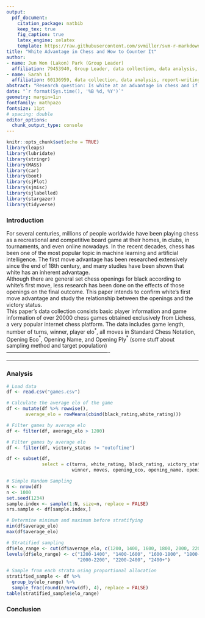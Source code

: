 ```yaml
---
output: 
  pdf_document:
    citation_package: natbib
    keep_tex: true
    fig_caption: true
    latex_engine: xelatex
    template: https://raw.githubusercontent.com/svmiller/svm-r-markdown-templates/master/svm-latex-ms.tex
title: "White Advantage in Chess and How to Counter It"
author:
- name: Jun Won (Lakon) Park (Group Leader)
  affiliation: 79453940, Group Leader, data collection, data analysis, report-writing
- name: Sarah Li
  affiliation: 60136959, data collection, data analysis, report-writing
abstract: "Research question: Is white at an advantage in chess and if so, what are some optimal strategies for black to increase their winning probability?"
date: "`r format(Sys.time(), '%B %d, %Y')`"
geometry: margin=1in
fontfamily: mathpazo
fontsize: 11pt
# spacing: double
editor_options: 
  chunk_output_type: console
---
```


```r
knitr::opts_chunk$set(echo = TRUE)
library(leaps)
library(lubridate)
library(stringr)
library(MASS)
library(car)
library(boot)
library(sjPlot)
library(sjmisc)
library(sjlabelled)
library(stargazer)
library(tidyverse)
```

### Introduction
For several centuries, millions of people worldwide have been playing chess as a recreational and competitive board game at their homes, in clubs, in tournaments, and even online nowadays. In the recent decades, chess has been one of the most popular topic in machine learning and artificial intelligence. The first move advantage has been researched extensively since the end of 18th century, and many studies have been shown that white has an inherent advantage.   
\newline
Although there are general set chess openings for black according to white's first move, less research has been done on the effects of those openings on the final outcome. This paper intends to confirm white's first move advantage and study the relationship between the openings and the victory status.  
\newline
This paper’s data collection consists basic player information and game information of over 20000 chess games obtained exclusively from Lichess, a very popular internet chess platform. The data includes game length, number of turns, winner, player elo$^*$, all moves in Standard Chess Notation, Opening Eco$^*$, Opening Name, and Opening Ply$^*$ (some stuff about sampling method and target population)
\newline
\newline
----------------------------------------------------------
\begin{flushleft}
Elo : A numerical measurement to quantify a player's skill level\newline
Eco : Standardised code for any given opening\newline
Ply : Number of moves in the opening phasenewline
\pagebreak
\end{flushleft}
----------------------------------------------------------
\begin{flushleft}
\end{flushleft}

### Analysis

```r
# Load data
df <- read.csv("games.csv")

# Calculate the average elo of the game
df <- mutate(df %>% rowwise(),
       average_elo = rowMeans(cbind(black_rating,white_rating)))

# Filter games by average elo
df <- filter(df, average_elo > 1200)

# Filter games by average elo
df <- filter(df, victory_status != "outoftime")

df <- subset(df, 
             select = c(turns, white_rating, black_rating, victory_status, 
                        winner, moves, opening_eco, opening_name, opening_ply, average_elo ))

# Simple Random Sampling
N <- nrow(df)
n <- 1000
set.seed(1234)
sample.index <- sample(1:N, size=n, replace = FALSE)
srs.sample <- df[sample.index,]
```


```r
# Determine minimum and maximum before stratifying
min(df$average_elo)
max(df$average_elo)

# Stratified sampling
df$elo_range <- cut(df$average_elo, c(1200, 1400, 1600, 1800, 2000, 2200, 2400, 2600))
levels(df$elo_range) <- c("1200-1400", "1400-1600", "1600-1800", "1800-2000", 
                          "2000-2200", "2200-2400", "2400+")

# Sample from each strata using proportional allocation
stratified_sample <- df %>% 
  group_by(elo_range) %>%
  sample_frac(round(n/nrow(df), 4), replace = FALSE)
table(stratified_sample$elo_range)
```

### Conclusion
\pagebreak
\begin{center}
\Large{References}
\end{center}


